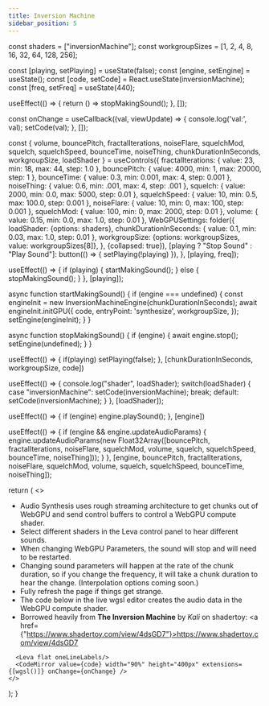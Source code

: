 ```yaml
---
title: Inversion Machine
sidebar_position: 5
---
```



  const shaders = ["inversionMachine"];
  const workgroupSizes = [1, 2, 4, 8, 16, 32, 64, 128, 256];

  const [playing, setPlaying] = useState(false);
  const [engine, setEngine] = useState();
  const [code, setCode] = React.useState(inversionMachine);
  const [freq, setFreq] = useState(440);

  useEffect(() => {
    return () => stopMakingSound();
  }, []);

  const onChange = useCallback((val, viewUpdate) => {
    console.log('val:', val);
    setCode(val);
  }, []);

  const {
    volume,
    bouncePitch,
    fractalIterations,
    noiseFlare,
    squelchMod,
    squelch,
    squelchSpeed,
    bounceTime,
    noiseThing,
    chunkDurationInSeconds,
    workgroupSize,
    loadShader
  } = useControls({
    fractalIterations: {
      value: 23,
      min: 18,
      max: 44,
      step: 1.0
    },
    bouncePitch: {
      value: 4000,
      min: 1,
      max: 20000,
      step: 1
    },
    bounceTime: {
      value: 0.3,
      min: 0.001,
      max: 4,
      step: 0.001
    },
    noiseThing: {
      value: 0.6,
      min: .001,
      max: 4,
      step: .001
    },
    squelch: {
      value: 2000,
      min: 0.0,
      max: 5000,
      step: 0.01
    },
    squelchSpeed: {
      value: 10,
      min: 0.5,
      max: 100.0,
      step: 0.001
    },
    noiseFlare: {
      value: 10,
      min: 0,
      max: 100,
      step: 0.001
    },
    squelchMod: {
      value: 100,
      min: 0,
      max: 2000,
      step: 0.01
    },
    volume: {
      value: 0.15,
      min: 0.0,
      max: 1.0,
      step: 0.01
    },
    WebGPUSettings: folder({
      loadShader: {options: shaders},
      chunkDurationInSeconds: {
        value: 0.1,
        min: 0.03,
        max: 1.0,
        step: 0.01
      },
      workgroupSize: {options: workgroupSizes, value: workgroupSizes[8]},
    }, {collapsed: true}),
    [playing ? "Stop Sound" : "Play Sound"]: button(() => { setPlaying(!playing) }),
  }, [playing, freq]);

  useEffect(() => {
    if (playing) {
      startMakingSound();
    } else {
      stopMakingSound();
    }
  }, [playing]);

  async function startMakingSound() {
    if (engine === undefined) {
      const engineInit = new InversionMachineEngine(chunkDurationInSeconds);
      await engineInit.initGPU({
        code,
        entryPoint: 'synthesize',
        workgroupSize,
      });
      setEngine(engineInit);
    }
  }

  async function stopMakingSound() {
    if (engine) {
      await engine.stop();
      setEngine(undefined);
    }
  }

  useEffect(() => {
    if(playing) setPlaying(false);
  }, [chunkDurationInSeconds, workgroupSize, code])

  useEffect(() => {
    console.log("shader", loadShader);
    switch(loadShader) {
      case "inversionMachine":
        setCode(inversionMachine);
        break;
      default:
        setCode(inversionMachine);
    }
  }, [loadShader]);

  useEffect(() => {
    if (engine) engine.playSound();
  }, [engine])

  useEffect(() => {
    if (engine && engine.updateAudioParams) {
      engine.updateAudioParams(new Float32Array([bouncePitch, fractalIterations, noiseFlare, squelchMod, volume, squelch, squelchSpeed, bounceTime, noiseThing]));
    }
  }, [engine, bouncePitch, fractalIterations, noiseFlare, squelchMod, volume, squelch, squelchSpeed, bounceTime, noiseThing]);


  return (
    <>
      <ul>
        <li>Audio Synthesis uses rough streaming architecture to get chunks out of WebGPU and send control buffers to
          control a WebGPU compute shader.</li>
        <li>Select different shaders in the Leva control panel to hear different sounds.</li>
        <li>When changing WebGPU Parameters, the sound will stop and will need to be restarted.</li>
        <li>Changing sound parameters will happen at the rate of the chunk duration, so if you change the frequency, it
          will take a chunk duration to hear the change. (Interpolation options coming soon.)</li>
        <li>Fully refresh the page if things get strange.</li>
        <li>The code below in the live wgsl editor creates the audio data in the WebGPU compute shader.</li>
        <li>Borrowed heavily from <b>The Inversion Machine</b> by <i>Kali</i> on shadertoy: <a href={"https://www.shadertoy.com/view/4dsGD7"}>https://www.shadertoy.com/view/4dsGD7</a></li>
      </ul>

      <Leva flat oneLineLabels/>
      <CodeMirror value={code} width="90%" height="400px" extensions={[wgsl()]} onChange={onChange} />
    </>
  );
}